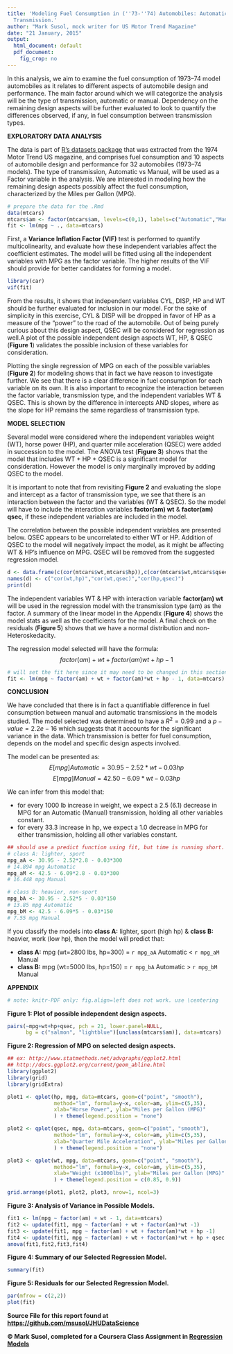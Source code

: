 ```yaml
---
title: 'Modeling Fuel Consumption in (''73-''74) Automobiles: Automatic vs. Manual
  Transmission.'
author: "Mark Susol, mock writer for US Motor Trend Magazine"
date: "21 January, 2015"
output:
  html_document: default
  pdf_document:
    fig_crop: no
---
```

In this analysis, we aim to examine the fuel consumption of 1973–74 model automobiles as it relates to different aspects of automobile design and performance. The main factor around which we will categorize the analysis will be the type of transmission, automatic or manual. Dependency on the remaining design aspects will be further evaluated to look to quantify the differences observed, if any, in fuel consumption between transmission types.

**EXPLORATORY DATA ANALYSIS**

The data is part of [R's datasets package](https://stat.ethz.ch/R-manual/R-patched/library/datasets/html/mtcars.html) that was extracted from the 1974 Motor Trend US magazine, and comprises fuel consumption and 10 aspects of automobile design and performance for 32 automobiles (1973–74 models). The type of transmission, Automatic vs Manual, will be used as a Factor variable in the analysis. We are interested in modeling how the remaining design aspects possibly affect the fuel consumption, characterized by the Miles per Gallon (MPG).

```r
# prepare the data for the .Rmd
data(mtcars)
mtcars$am <- factor(mtcars$am, levels=c(0,1), labels=c("Automatic","Manual"))
fit <- lm(mpg ~ ., data=mtcars)
```

First, a **Variance Inflation Factor (VIF)** test is performed to quantify multicolinearity, and evaluate how these independent variables affect the coefficient estimates. The model will be fitted using all the independent variables with MPG as the factor variable. The higher results of the VIF should provide for better candidates for forming a model.

```r
library(car)
vif(fit)
```

From the results, it shows that independent variables CYL, DISP, HP and WT should be further evaluated for inclusion in our model. For the sake of simplicity in this exercise, CYL & DISP will be dropped in favor of HP as a measure of the "power" to the road of the automobile. Out of being purely curious about this design aspect, QSEC will be considered for regression as well.A plot of the possible independent design aspects WT, HP, & QSEC (**Figure 1**) validates the possible inclusion of these variables for consideration. 

Plotting the single regression of MPG on each of the possible variables (**Figure 2**) for modeling shows that in fact we have reason to investigate further. We see that there is a clear difference in fuel consumption for each variable on its own. It is also important to recognize the interaction between the factor variable, transmission type, and the independent variables WT & QSEC. This is shown by the difference in intercepts AND slopes, where as the slope for HP remains the same regardless of transmission type.

**MODEL SELECTION**

Several model were considered where the independent variables weight (WT), horse power (HP), and quarter mile acceleration (QSEC) were added in succession to the model. The ANOVA test (**Figure 3**) shows that the model that includes WT + HP + QSEC is a significant model for consideration. However the model is only marginally improved by adding QSEC to the model.

It is important to note that from revisiting **Figure 2** and evaluating the slope and intercept as a factor of transmission type, we see that there is an interaction between the factor and the variables (WT & QSEC). So the model will have to include the interaction variables **factor(am) wt** & **factor(am) qsec**, if these independent variables are included in the model.

The correlation between the possible independent variables are presented below. QSEC appears to be uncorrelated to either WT or HP. Addition of QSEC to the model will negatively impact the model, as it might be affecting WT & HP's influence on MPG. QSEC will be removed from the suggested regression model.
```r
d <- data.frame(c(cor(mtcars$wt,mtcars$hp)),c(cor(mtcars$wt,mtcars$qsec)), cor(mtcars$hp,mtcars$qsec))
names(d) <- c("cor(wt,hp)","cor(wt,qsec)","cor(hp,qsec)")
print(d)
``` 

The independent variables WT & HP with interaction variable **factor(am) wt** will be used in the regression model with the transmission type (am) as the factor. A summary of the linear model in the Appendix (**Figure 4**) shows the model stats as well as the coefficients for the model. A final check on the residuals (**Figure 5**) shows that we have a normal distribution and non-Heteroskedacity.

The regression model selected will have the formula:
$$ factor(am) + wt + factor(am) wt + hp - 1 $$

```r
# will set the fit here since it may need to be changed in this section. define only once in .Rmd
fit <- lm(mpg ~ factor(am) + wt + factor(am)*wt + hp - 1, data=mtcars)
```

**CONCLUSION**

We have concluded that there is in fact a quantifiable difference in fuel consumption between manual and automatic transmissions in the models studied. The model selected was determined to have a $R^2 = 0.99$ and a $p-value = 2.2e-16$ which suggests that it accounts for the significant variance in the data. Which transmission is better for fuel consumption, depends on the model and specific design aspects involved.

The model can be presented as:
$$ E[mpg]Automatic =  30.95 - 2.52 * wt - 0.03 hp $$
$$ E[mpg]Manual    =  42.50 - 6.09 * wt - 0.03 hp $$

We can infer from this model that:

- for every 1000 lb increase in weight, we expect a 2.5 (6.1) decrease in MPG for an Automatic (Manual) transmission, holding all other variables constant.
- for every 33.3 increase in hp, we expect a 1.0 decrease in MPG for either transmission, holding all other variables constant.

```r
## should use a predict function using fit, but time is running short.
# class A: lighter, sport
mpg_aA <- 30.95 - 2.52*2.8 - 0.03*300
# 14.894 mpg Automatic
mpg_aM <- 42.5 - 6.09*2.8 - 0.03*300
# 16.448 mpg Manual

# class B: heavier, non-sport
mpg_bA <- 30.95 - 2.52*5 - 0.03*150
# 13.85 mpg Automatic
mpg_bM <- 42.5 - 6.09*5 - 0.03*150
# 7.55 mpg Manual
```
If you classify the models into **class A:** lighter, sport (high hp) & **class B:** heavier, work (low hp), then the model will predict that:

- **class A:**  mpg (wt=2800 lbs, hp=300) = ```r mpg_aA``` Automatic < ```r mpg_aM``` Manual
- **class B:**  mpg (wt=5000 lbs, hp=150) = ```r mpg_bA``` Automatic > ```r mpg_bM``` Manual

\pagebreak

**APPENDIX**
```r
# note: knitr-PDF only: fig.align=left does not work. use \centering
```
\centering

**Figure 1: Plot of possible independent design aspects.**
```r
pairs(~mpg+wt+hp+qsec, pch = 21, lower.panel=NULL,
      bg = c("salmon", "lightblue")[unclass(mtcars$am)], data=mtcars)
```

**Figure 2: Regression of MPG on selected design aspects.**
```r
## ex: http://www.statmethods.net/advgraphs/ggplot2.html
## http://docs.ggplot2.org/current/geom_abline.html
library(ggplot2)
library(grid)
library(gridExtra)

plot1 <- qplot(hp, mpg, data=mtcars, geom=c("point", "smooth"), 
               method="lm", formula=y~x, color=am, ylim=c(5,35),
               xlab="Horse Power", ylab="Miles per Gallon (MPG)"
               ) + theme(legend.position = "none")

plot2 <- qplot(qsec, mpg, data=mtcars, geom=c("point", "smooth"), 
               method="lm", formula=y~x, color=am, ylim=c(5,35),
               xlab="Quarter Mile Acceleration", ylab="Miles per Gallon (MPG)"
               ) + theme(legend.position = "none")

plot3 <- qplot(wt, mpg, data=mtcars, geom=c("point", "smooth"), 
               method="lm", formula=y~x, color=am, ylim=c(5,35), 
               xlab="Weight (x1000lbs)", ylab="Miles per Gallon (MPG)"
               ) + theme(legend.position = c(0.85, 0.9))

grid.arrange(plot1, plot2, plot3, nrow=1, ncol=3)
```

\pagebreak

**Figure 3: Analysis of Variance in Possible Models.**
```r
fit1 <- lm(mpg ~ factor(am) + wt - 1, data=mtcars)
fit2 <- update(fit1, mpg ~ factor(am) + wt + factor(am)*wt -1)
fit3 <- update(fit1, mpg ~ factor(am) + wt + factor(am)*wt + hp -1)
fit4 <- update(fit1, mpg ~ factor(am) + wt + factor(am)*wt + hp + qsec + factor(am)*qsec -1)
anova(fit1,fit2,fit3,fit4)
```

**Figure 4: Summary of our Selected Regression Model.**
```r
summary(fit)
```

\pagebreak

**Figure 5: Residuals for our Selected Regression Model.**
```r
par(mfrow = c(2,2))
plot(fit)
```

**Source File for this report found at [https://github.com/msusol/JHUDataScience](https://github.com/msusol/JHUDataScience/blob/master/RegressionModels/course_project/mtcarsAnalysis.Rmd)**

**© Mark Susol, completed for a Coursera Class Assignment in [Regression Models](https://class.coursera.org/regmods-010)**